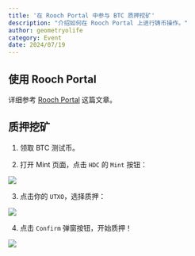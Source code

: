 ```yaml
---
title: '在 Rooch Portal 中参与 BTC 质押挖矿'
description: "介绍如何在 Rooch Portal 上进行铸币操作。"
author: geometryolife
category: Event
date: 2024/07/19
---
```



<PostHeader />

## 使用 Rooch Portal

详细参考 [Rooch Portal](../learn/miscellaneous/portal) 这篇文章。

## 质押挖矿

1. 领取 BTC 测试币。

2. 打开 Mint 页面，点击 `HDC` 的 `Mint` 按钮：

![](/blog/portal-mint/portal-mint.png)

3. 点击你的 `UTXO`，选择质押：

![](/blog/portal-mint/utxo.png)

4. 点击 `Confirm` 弹窗按钮，开始质押！

![](/blog/portal-mint/staking-confirm.png)
